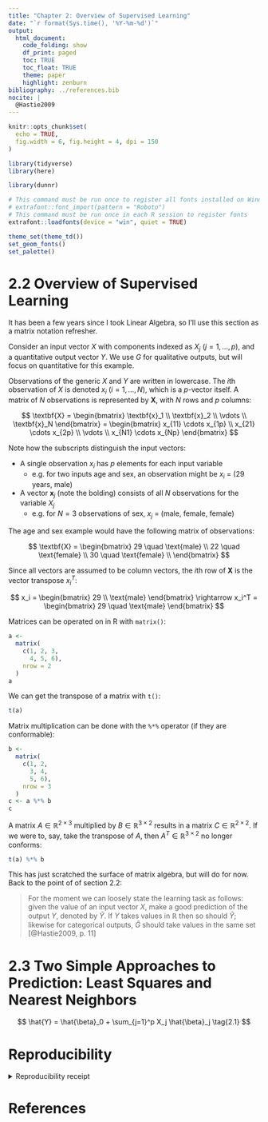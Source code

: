 ```yaml
---
title: "Chapter 2: Overview of Supervised Learning"
date: "`r format(Sys.time(), '%Y-%m-%d')`"
output:
  html_document:
    code_folding: show
    df_print: paged
    toc: TRUE
    toc_float: TRUE
    theme: paper
    highlight: zenburn
bibliography: ../references.bib
nocite: |
  @Hastie2009
---
```

<style>
body .main-container {
  max-width: 1500px !important;
}
</style>

```r
knitr::opts_chunk$set(
  echo = TRUE,
  fig.width = 6, fig.height = 4, dpi = 150
)
```

```r
library(tidyverse)
library(here)
```

```r
library(dunnr)

# This command must be run once to register all fonts installed on Windows
# extrafont::font_import(pattern = "Roboto")
# This command must be run once in each R session to register fonts
extrafont::loadfonts(device = "win", quiet = TRUE)

theme_set(theme_td())
set_geom_fonts()
set_palette()
```

# 2.2 Overview of Supervised Learning

It has been a few years since I took Linear Algebra, so I'll use this section as a matrix notation refresher.

Consider an input vector $X$ with components indexed as $X_j$ ($j = 1, \dots, p$), and a quantitative output vector $Y$.
We use $G$ for qualitative outputs, but will focus on quantitative for this example.

Observations of the generic $X$ and $Y$ are written in lowercase.
The $i$th observation of $X$ is denoted $x_i$ ($i = 1, \dots, N$), which is a $p$-vector itself.
A matrix of $N$ observations is represented by $\textbf{X}$, with $N$ rows and $p$ columns:

$$
\textbf{X} = 
\begin{bmatrix}
\textbf{x}_1 \\
\textbf{x}_2 \\
\vdots \\
\textbf{x}_N
\end{bmatrix} =
\begin{bmatrix}
x_{11} \cdots x_{1p} \\
x_{21} \cdots x_{2p} \\
\vdots \\
x_{N1} \cdots x_{Np}
\end{bmatrix}
$$

Note how the subscripts distinguish the input vectors:

* A single observation $x_i$ has $p$ elements for each input variable
    * e.g. for two inputs age and sex, an observation might be $x_i$ = (29 years, male)
* A vector $\textbf{x}_j$ (note the bolding) consists of all $N$ observations for the variable $X_j$
    * e.g. for $N = 3$ observations of sex, $x_j$ = (male, female, female)

The age and sex example would have the following matrix of observations:

$$
\textbf{X} = 
\begin{bmatrix}
29 \quad \text{male} \\
22 \quad \text{female} \\
30 \quad \text{female} \\
\end{bmatrix}
$$
    
Since all vectors are assumed to be column vectors, the $i$th row of $\textbf{X}$ is the vector transpose $x_i^T$:

$$
x_i =
\begin{bmatrix}
29 \\ \text{male}
\end{bmatrix}
\rightarrow
x_i^T =
\begin{bmatrix}
29 \quad \text{male}
\end{bmatrix}
$$

Matrices can be operated on in R with `matrix()`:

```r
a <-
  matrix(
    c(1, 2, 3,
      4, 5, 6),
    nrow = 2 
  )
a
```

We can get the transpose of a matrix with `t()`:

```r
t(a)
```

Matrix multiplication can be done with the `%*%` operator (if they are conformable):

```r
b <-
  matrix(
    c(1, 2,
      3, 4,
      5, 6),
    nrow = 3
  )
c <- a %*% b
c
```

A matrix $A \in \mathbb{R}^{2 \times 3}$ multiplied by $B \in \mathbb{R}^{3 \times 2}$ results in a matrix $C \in \mathbb{R}^{2 \times 2}$.
If we were to, say, take the transpose of $A$, then $A^T \in \mathbb{R}^{3 \times 2}$ no longer conforms:

```r
t(a) %*% b
```

This has just scratched the surface of matrix algebra, but will do for now.
Back to the point of of section 2.2:

> For the moment we can loosely state the learning task as follows: given the value of an input vector $X$, make a good prediction of the output $Y$, denoted by $\hat{Y}$. If $Y$ takes values in $\mathbb{R}$ then so should $\hat{Y}$; likewise for categorical outputs, $\hat{G}$ should take values in the same set [@Hastie2009, p. 11] 

# 2.3 Two Simple Approaches to Prediction: Least Squares and Nearest Neighbors

$$
\hat{Y} = \hat{\beta}_0 + \sum_{j=1}^p X_j \hat{\beta}_j \tag{2.1}
$$



# Reproducibility

<details><summary>Reproducibility receipt</summary>

```r
Sys.time()
```

```r
if ("git2r" %in% installed.packages()) {
  if (git2r::in_repository()) {
    git2r::repository()
  }
}
```

```r
sessioninfo::session_info()
```

</details>

# References
